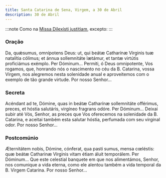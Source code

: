 ```yaml
---
title: Santa Catarina de Sena, Virgem, a 30 de Abril
description: 30 de Abril
---
```


:::note
Como na [Missa Dilexísti justitiam](/missal/comum/20virgemnaomartir1), excepto:
:::

### Oração

<div class="side-by-side not-content">
  <span>
    Da, quǽsumus, omnípotens Deus: ut, qui beátæ Catharínæ Vírginis tuæ
    natalítia cólimus; et ánnua sollemnitáte lætámur, et tantæ virtútis
    proficiámus exémplo. Per Dóminum...
  </span>
  <span>
    Permiti, ó Deus omnipotente, Vos rogamos, que, honrando nós o nascimento no
    céu da B. Catarina, vossa Virgem, nos alegremos nesta solenidade anual e
    aproveitemos com o exemplo de tão grande virtude. Por nosso Senhor...
  </span>
</div>

### Secreta

<div class="side-by-side not-content">
  <span>
    Acéndant ad te, Dómine, quas in beátæ Catharínæ sollemnitáte offérimus,
    preces, et hóstia salutáris, virgíneo fragrans odóre. Per Dóminum...
  </span>
  <span>
    Deixai subir até Vós, Senhor, as preces que Vos oferecemos na solenidade da
    B. Catarina, e aceitai também esta salutar hóstia, perfumada com seu
    virginal odor. Por nosso Senhor...
  </span>
</div>

### Postcomúnio

<div class="side-by-side not-content">
  <span>
    Æternitátem nobis, Dómine, cónferat, qua pasti sumus, mensa cœléstis: quæ
    beátæ Catharinæ Vírginis vitam étiam áluit temporálem. Per Dóminum...
  </span>
  <span>
    Que este celestial banquete em que nos alimentámos, Senhor, nos comunique a
    vida eterna, como ele alentou também a vida temporal da B. Virgem Catarina.
    Por nosso Senhor...
  </span>
</div>
